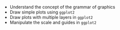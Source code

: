 - Understand the concept of the grammar of graphics
- Draw simple plots using `ggplot2`
- Draw plots with multiple layers in `ggplot2`
- Manipulate the scale and guides in `ggplot2`